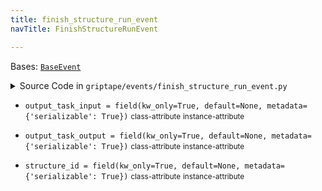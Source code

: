 ```yaml
---
title: finish_structure_run_event
navTitle: FinishStructureRunEvent

---
```


<span id="griptape.events.finish_structure_run_event.FinishStructureRunEvent"></span>

Bases:
 [`BaseEvent`](base_event.mdx#griptape.events.base_event.BaseEvent "BaseEvent (griptape.events.base_event.BaseEvent)")

<details><summary>Source Code in <code>griptape&#47;events&#47;finish_structure_run_event.py</code></summary>

```python
@define
class FinishStructureRunEvent(BaseEvent):
    structure_id: Optional[str] = field(kw_only=True, default=None, metadata={"serializable": True})
    output_task_input: Optional[BaseArtifact] = field(kw_only=True, default=None, metadata={"serializable": True})
    output_task_output: Optional[BaseArtifact] = field(kw_only=True, default=None, metadata={"serializable": True})
```

</details>

-   `output_task_input = field(kw_only=True, default=None, metadata={'serializable': True})` <small>class-attribute</small> <small>instance-attribute</small>  <span id="griptape.events.finish_structure_run_event.FinishStructureRunEvent.output_task_input"></span> 

-   `output_task_output = field(kw_only=True, default=None, metadata={'serializable': True})` <small>class-attribute</small> <small>instance-attribute</small>  <span id="griptape.events.finish_structure_run_event.FinishStructureRunEvent.output_task_output"></span> 

-   `structure_id = field(kw_only=True, default=None, metadata={'serializable': True})` <small>class-attribute</small> <small>instance-attribute</small>  <span id="griptape.events.finish_structure_run_event.FinishStructureRunEvent.structure_id"></span> 
